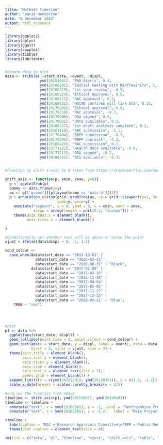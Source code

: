 ```yaml
---
title: "Methods timeline"
author: "David Henderson"
date: "6 December 2018"
output: html_document
---
```


```r
library(ggplot2)
library(dplyr)
library(ggalt)
library(cowplot)
library(tibble)
library(lubridate)


#Create data to plot
data <- tribble( ~start_date, ~event, ~displ,
                ymd(20151001), "PhD Starts", 0.4,
                ymd(20160201), "Initial meeting with Renfrewshire", 1,
                ymd(20160315), "1st year review", -0.5,
                ymd(20160524), "Ethical Approval", 0.5,
                ymd(20160712), "RAC approval", 0.3,
                ymd(20160831), "HSCAD confirms will link SCS", 0.15,
                ymd(20170208), "Ethical approval",-0.9,
                ymd(20170210), "RAC approval", -0.7,
                ymd(20170906), "DSA signed", 0.5,
                ymd(20170921), "Data available", 0.3,
                ymd(20180227), "1st draft analysis complete", 0.3,
                ymd(20161118), "RAC submission", -1.1,
                ymd(20170404), "PBPP submission", -0.5,
                ymd(20170505), "PBPP approval", -0.3,
                ymd(20160429), "RAC submission", 0.7,
                ymd(20171122), "Health data available", -0.9,
                ymd(20171213), "DSA signed", -0.7,
                ymd(20180221), "SCS available", -0.3)


#Function to shift x-axis to 0 taken from https://stackoverflow.com/questions/39071002/moving-x-or-y-axis-together-with-tick-labels-to-the-middle-of-a-single-ggplot-n

shift_axis <- function(p, xmin, xmax, y=0){
  g <- ggplotGrob(p)
  dummy <- data.frame(y=y)
  ax <- g[["grobs"]][g$layout$name == "axis-b"][[1]]
  p + annotation_custom(grid::grobTree(ax, vp = grid::viewport(y=1, height=sum(ax$height))), 
                        ymax=y, ymin=y) +
    annotate("segment", y = 0, yend = 0, x = xmin, xend = xmax, 
             arrow = arrow(length = unit(0.1, "inches"))) +
    theme(axis.text.x = element_blank(),
          axis.ticks.x = element_blank())

}

#Conditionally set whether text will be above or below the point
vjust = ifelse(data$displ > 0, -1, 1.5)

cond_colour <- 
  case_when(data$start_date == "2015-10-01" | 
              data$start_date == "2016-03-15" |
              data$start_date == "2016-08-31" ~ "black",
            data$start_date == "2017-02-08" |
              data$start_date == "2017-02-10" |
              data$start_date == "2016-11-18" |
              data$start_date == "2017-04-04" | 
              data$start_date == "2017-05-05" |
              data$start_date == "2017-11-22" |
              data$start_date == "2017-12-13" |
              data$start_date == "2018-02-21" ~ "blue", 
    TRUE ~ "red")




#plot
p1 <- data %>% 
  ggplot(aes(start_date, displ)) +
  geom_lollipop(point.size = 2, point.colour = cond_colour) +
  geom_text(aes(x = start_date, y = displ, label = event), data = data,
            hjust = 0, vjust = vjust, size = 3) +
  theme(axis.title = element_blank(),
        axis.text.y = element_blank(),
        axis.ticks.y = element_blank(),
        axis.line = element_blank(),
        axis.text.x = element_text(size = 7),
        panel.grid = element_blank()) +
  expand_limits(x = c(ymd(20151201), ymd(20190301)), y = c(1.2, -1.2)) +
  scale_x_date(breaks = scales::pretty_breaks(n = 12))

#and run the function from above
timeline <- shift_axis(p1, ymd(20151001), ymd(20190401))
timeline <- timeline + 
  annotate("text", x = ymd(20160201), y = -1, label = "Renfrewshire Project", colour = "red") +
  annotate("text", x = ymd(20160201), y = -1.2,   label = "Main Project", colour = "blue")

timeline +
  labs(caption = "RAC = Research Approvals Committee\nPBPP = Public Benefit and Privacy Panel\nDSA = Data Sharing Agreement\nHSCAD = Health & Social Care Analysis Division") +
  theme(plot.caption = element_text(size = 8))

rm(list = c("data", "p1", "timeline", "vjust", "shift_axis", "table", "cond_colour"))
```














